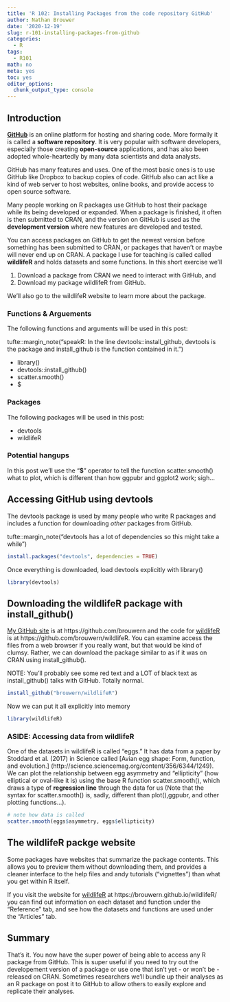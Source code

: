 ```yaml
---
title: 'R 102: Installing Packages from the code repository GitHub'
author: Nathan Brouwer
date: '2020-12-19'
slug: r-101-installing-packages-from-github
categories: 
  - R
tags: 
  - R101
math: no
meta: yes
toc: yes
editor_options: 
  chunk_output_type: console
---
```



<!--more-->


## Introduction

[**GitHub**](https://github.com/) is an online platform for hosting and sharing code.  More formally it is called a **software repository**.  It is very popular with software developers, especially those creating **open-source** applications, and has also been adopted whole-heartedly by many data scientists and data analysts.  

GitHub has many features and uses.  One of the most basic ones is to use GitHub like Dropbox to backup copies of code.  GitHub also can act like a kind of web server to host websites, online books, and provide access to open source software.  

Many people working on R packages use GitHub to host their package while its being developed or expanded.  When a package is finished, it often is then submitted to CRAN, and the version on GitHub is used as the **development version** where new features are  developed and tested.

You can access packages on GitHub to get the newest version before something has been submitted to CRAN, or packages that haven't or maybe will never end up on CRAN.  A package I use for teaching is called called **wildlifeR** and holds datasets and some functions.  In this short exercise we'll

1. Download a package from CRAN we need to interact with GitHub, and 
2. Download my package wildlifeR from GitHub.  

We'll also go to the wildlifeR website to learn more about the package.


  
### Functions & Arguements

The following functions and arguments will be used in this post:

tufte::margin_note("speakR:  In the line devtools::install_github, devtools is the package and install_github is the function contained in it.")

* library()
* devtools::install_github()
* scatter.smooth()
* $
  

### Packages 

The following packages will be used in this post:

* devtools
* wildlifeR

### Potential hangups

In this post we'll use the "**$**" operator to tell the function scatter.smooth() what to plot, which is different than how ggpubr and ggplot2 work; sigh...


## Accessing GitHub using devtools

The devtools package is used by many people who write R packages and includes a function for downloading *other* packages from GitHub.

tufte::margin_note("devtools has a lot of dependencies so this might take a while")

```r
install.packages("devtools", dependencies = TRUE)
```

Once everything is downloaded, load devtools explicitly with library()

```r
library(devtools)
```

##  Downloading the wildlifeR package with install_github()

[My GitHub site](https://github.com/brouwern) is at https://github.com/brouwern and the code for [wildlifeR](https://github.com/brouwern/wildlifeR) is at https://github.com/brouwern/wildlifeR.  You can examine access the files from a web browser if you really want, but that would be kind of clumsy.  Rather, we can download the package similar to as if it was on CRAN using install_github().  

NOTE: You'll probably see some red text and a LOT of black text as install_github() talks with GitHub.  Totally normal.

```r
install_github("brouwern/wildlifeR")
```

Now we can put it all explicitly into memory

```r
library(wildlifeR)  
```


### ASIDE: Accessing data from wildlifeR

One of the datasets in wildlifeR is called "eggs."  It has data from a paper by Stoddard et al. (2017) in Science called [Avian egg shape: Form, function, and evolution.] (http://science.sciencemag.org/content/356/6344/1249).  We can plot the relationship between egg asymmetry and "ellipticity" (how elliptical or oval-like it is) using the base R function scatter.smooth(), which draws a type of **regression line** through the data for us (Note that the syntax for scatter.smooth() is, sadly, different than plot(),ggpubr, and other plotting functions...).


```r
# note how data is called
scatter.smooth(eggs$asymmetry, eggs$ellipticity)
```


## The wildlifeR packge website

Some packages have websites that summarize the package contents.  This allows you to preview them without downloading them, and provides a cleaner interface to the help files and andy tutorials ("vignettes") than what you get within R itself. 

If you visit the website for [wildlifeR](https://brouwern.github.io/wildlifeR/) at  https://brouwern.github.io/wildlifeR/ you can find out information on each dataset and function under the "Reference" tab, and see how the datasets and functions are used under the "Articles" tab.


## Summary

That's it.  You now have the super power of being able to access any R package from GitHub.  This is super useful if you need to try out the developement version of a package or use one that isn't yet - or won't be - released on CRAN.  Sometimes researchers we'll bundle up their analyses as an R package on post it to GitHub to allow others to easily explore and replicate their analyses.

